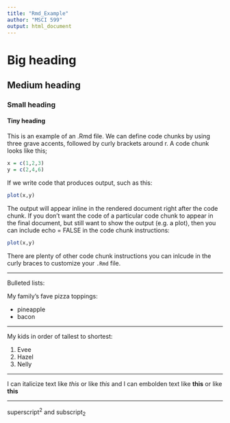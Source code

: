 ```yaml
---
title: "Rmd_Example"
author: "MSCI 599"
output: html_document
---
```


# Big heading
## Medium heading
### Small heading
#### Tiny heading

This is an example of an .Rmd file. We can define code chunks by using three grave accents, followed by curly brackets around r. A code chunk looks like this;

```r
x = c(1,2,3)
y = c(2,4,6)
```

If we write code that produces output, such as this:

```r
plot(x,y)
```

The output will appear inline in the rendered document right after the code chunk. If you don’t want the code of a particular code chunk to appear in the final document, but still want to show the output (e.g. a plot), then you can include echo = FALSE in the code chunk instructions:

```r
plot(x,y)
```

There are plenty of other code chunk instructions you can inlcude in the curly braces to customize your `.Rmd` file. 

***

Bulleted lists:

My family's fave pizza toppings:

- pineapple
- bacon

***

My kids in order of tallest to shortest:

1. Evee
2. Hazel
3. Nelly

***

I can italicize text like *this* or like _this_ and I can embolden text like **this** or like __this__

***

superscript^2^ and subscript~2~
